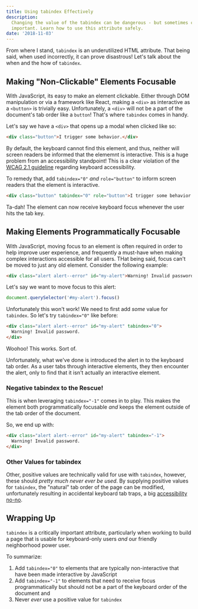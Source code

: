 ```yaml
---
title: Using tabindex Effectively
description:
  Changing the value of the tabindex can be dangerous - but sometimes critically
  important. Learn how to use this attribute safely.
date: '2018-11-03'
---
```


From where I stand, `tabindex` is an underutilized HTML attribute. That being
said, when used incorrectly, it can prove disastrous! Let's talk about the when
and the how of `tabindex`.

## Making "Non-Clickable" Elements Focusable

With JavaScript, its easy to make an element clickable. Either through DOM
manipulation or via a framework like React, making a `<div>` as interactive as a
`<button>` is trivially easy. Unfortunately, a `<div>` will not be a part of the
document's tab order like a `button`! That's where `tabindex` comes in handy.

Let's say we have a `<div>` that opens up a modal when clicked like so:

```html
<div class="button">I trigger some behavior.</div>
```

By default, the keyboard cannot find this element, and thus, neither will screen
readers be informed that the elememnt is interactive. This is a huge problem
from an accessibility standpoint! This is a clear violation of the
[WCAG 2.1 guideline](https://www.w3.org/TR/WCAG21/#keyboard-accessible)
regarding keyboard accessibility.

To remedy that, add `tabindex="0"` _and_ `role="button"` to inform screen
readers that the element is interactive.

```html
<div class="button" tabindex="0" role="button">I trigger some behavior.</div>
```

Ta-dah! The element can now receive keyboard focus whenever the user hits the
tab key.

## Making Elements Programmatically Focusable

With JavaScript, moving focus to an element is often required in order to help
improve user experience, and frequently a must-have when making complex
interactions accessible for all users. THat being said, focus can't be moved to
just any old element. Consider the following example:

```html
<div class="alert alert--error" id="my-alert">Warning! Invalid password.</div>
```

Let's say we want to move focus to this alert:

```javascript
document.querySelector('#my-alert').focus()
```

Unfortunately this won't work! We need to first add _some_ value for `tabindex`.
So let's try `tabindex="0"` like before:

```html
<div class="alert alert--error" id="my-alert" tabindex="0">
  Warning! Invalid password.
</div>
```

Woohoo! This works. Sort of.

Unfortunately, what we've done is introduced the alert in to the keyboard tab
order. As a user tabs through interactive elements, they then encounter the
alert, only to find that it isn't actually an interactive element.

### Negative tabindex to the Rescue!

This is when leveraging `tabindex="-1"` comes in to play. This makes the element
both programmatically focusable _and_ keeps the element outside of the tab order
of the document.

So, we end up with:

```html
<div class="alert alert--error" id="my-alert" tabindex="-1">
  Warning! Invalid password.
</div>
```

### Other Values for tabindex

Other, positive values are technically valid for use with `tabindex`, however,
these should _pretty much never ever be used_. By supplying positive values for
`tabindex`, the "natural" tab order of the page can be modified, unfortunately
resulting in accidental keyboard tab traps, a big
[accessibility no-no](https://www.w3.org/TR/WCAG21/#no-keyboard-trap).

## Wrapping Up

`tabindex` is a critically important attribute, particularly when working to
build a page that is usable for keyboard-only users _and_ our friendly
neighborhood power user.

To summarize:

1. Add `tabindex="0"` to elements that are typically non-interactive that have
   been made interactive by JavaScript
2. Add `tabindex="-1"` to elements that need to receive focus programmatically
   but should not be a part of the keyboard order of the document and
3. Never _ever_ use a positive value for `tabindex`
